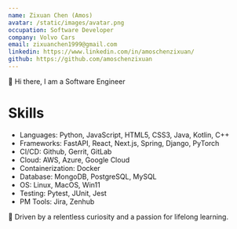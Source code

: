 ```yaml
---
name: Zixuan Chen (Amos)
avatar: /static/images/avatar.png
occupation: Software Developer
company: Volvo Cars
email: zixuanchen1999@gmail.com
linkedin: https://www.linkedin.com/in/amoschenzixuan/
github: https://github.com/amoschenzixuan
---
```


👋 Hi there, I am a Software Engineer

# Skills
- Languages: Python, JavaScript, HTML5, CSS3, Java, Kotlin, C++
- Frameworks: FastAPI, React, Next.js, Spring, Django, PyTorch 
- CI/CD: Github, Gerrit, GitLab
- Cloud: AWS, Azure, Google Cloud
- Containerization: Docker
- Database: MongoDB, PostgreSQL, MySQL
- OS: Linux, MacOS, Win11
- Testing: Pytest, JUnit, Jest
- PM Tools: Jira, Zenhub

🔭 Driven by a relentless curiosity and a passion for lifelong learning.